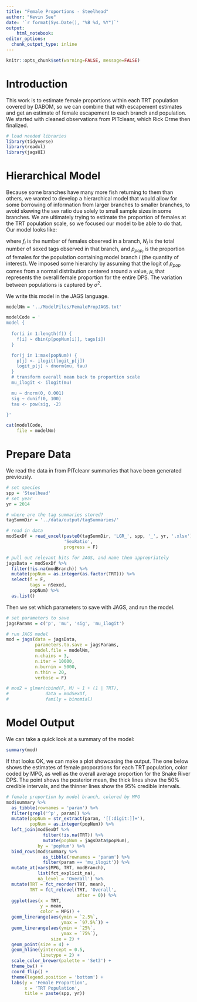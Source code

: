 ```yaml
---
title: "Female Proportions - Steelhead"
author: "Kevin See"
date: '`r format(Sys.Date(), "%B %d, %Y")`'
output:
    html_notebook:
editor_options: 
  chunk_output_type: inline
---
```


```r
knitr::opts_chunk$set(warning=FALSE, message=FALSE)
```

# Introduction

This work is to estimate female proportions within each TRT population covered by DABOM, so we can combine that with escapement estimates and get an estimate of female escapement to each branch and population. We started with cleaned observations from PITcleanr, which Rick Orme then finalized.

```r
# load needed libraries
library(tidyverse)
library(readxl)
library(jagsUI)
```

# Hierarchical Model

Because some branches have many more fish returning to them than others, we wanted to develop a hierarchical model that would allow for some borrowing of information from larger branches to smaller branches, to avoid skewing the sex ratio due solely to small sample sizes in some branches. We are ultimately trying to estimate the proportion of females at the TRT population scale, so we focused our model to be able to do that. Our model looks like:

\begin{aligned}

f_i &\sim Bin(p_{pop_i}, N_i) \\
\text{logit}(p_{pop}) &\sim N(\mu, \sigma^2) \\

\end{aligned}

where $f_i$ is the number of females observed in a branch, $N_i$ is the total number of sexed tags observed in that branch, and $p_{pop_i}$ is the proportion of females for the population containing model branch $i$ (the quantity of interest). We imposed some hierarchy by assuming that the logit of $p_{pop}$ comes from a normal distribution centered around a value, $\mu$, that represents the overall female proportion for the entire DPS. The variation between populations is captured by $\sigma^2$. 

We write this model in the JAGS language.

```r
modelNm = '../ModelFiles/FemalePropJAGS.txt'

modelCode = '
model {
  
  for(i in 1:length(f)) {
    f[i] ~ dbin(p[popNum[i]], tags[i])
  }

  for(j in 1:max(popNum)) {
    p[j] <- ilogit(logit_p[j])
    logit_p[j] ~ dnorm(mu, tau)
  }
  # transform overall mean back to proportion scale
  mu_ilogit <- ilogit(mu)

  mu ~ dnorm(0, 0.001)
  sig ~ dunif(0, 100)
  tau <- pow(sig, -2)

}'

cat(modelCode,
    file = modelNm)
```

# Prepare Data

We read the data in from PITcleanr summaries that have been generated previously.

```r
# set species
spp = 'Steelhead'
# set year
yr = 2014

# where are the tag summaries stored?
tagSummDir = '../data/output/tagSummaries/'

# read in data
modSexDf = read_excel(paste0(tagSummDir, 'LGR_', spp, '_', yr, '.xlsx'),
                      'SexRatio',
                      progress = F)

# pull out relevant bits for JAGS, and name them appropriately
jagsData = modSexDf %>%
  filter(!is.na(modBranch)) %>%
  mutate(popNum = as.integer(as.factor(TRT))) %>%
  select(f = F,
         tags = nSexed,
         popNum) %>%
  as.list()

```

Then we set which parameters to save with JAGS, and run the model.

```r
# set parameters to save
jagsParams = c('p', 'mu', 'sig', 'mu_ilogit')

# run JAGS model
mod = jags(data = jagsData,
           parameters.to.save = jagsParams,
           model.file = modelNm,
           n.chains = 3,
           n.iter = 10000,
           n.burnin = 5000,
           n.thin = 20,
           verbose = F)

# mod2 = glmer(cbind(F, M) ~ 1 + (1 | TRT),
#              data = modSexDf,
#              family = binomial)

```

# Model Output

We can take a quick look at a summary of the model:

```r
summary(mod)
```

If that looks OK, we can make a plot showcasing the output. The one below shows the estimates of female proporations for each TRT population, color coded by MPG, as well as the overall average proportion for the Snake River DPS. The point shows the posterior mean, the thick lines show the 50% credible intervals, and the thinner lines show the 95% credible intervals. 

```r
# female proportion by model branch, colored by MPG
mod$summary %>%
  as_tibble(rownames = 'param') %>%
  filter(grepl('^p', param)) %>%
  mutate(popNum = str_extract(param, '[[:digit:]]+'),
         popNum = as.integer(popNum)) %>%
  left_join(modSexDf %>%
              filter(!is.na(TRT)) %>%
              mutate(popNum = jagsData$popNum),
            by = 'popNum') %>%
  bind_rows(mod$summary %>%
              as_tibble(rownames = 'param') %>%
              filter(param == 'mu_ilogit')) %>%
  mutate_at(vars(MPG, TRT, modBranch),
            list(fct_explicit_na),
            na_level = 'Overall') %>%
  mutate(TRT = fct_reorder(TRT, mean),
         TRT = fct_relevel(TRT, 'Overall',
                           after = 0)) %>%
  ggplot(aes(x = TRT,
             y = mean,
             color = MPG)) +
  geom_linerange(aes(ymin = `2.5%`,
                     ymax = `97.5%`)) +
  geom_linerange(aes(ymin = `25%`,
                     ymax = `75%`),
                 size = 2) +
  geom_point(size = 4) +
  geom_hline(yintercept = 0.5,
             linetype = 2) +
  scale_color_brewer(palette = 'Set3') +
  theme_bw() +
  coord_flip() +
  theme(legend.position = 'bottom') +
  labs(y = 'Female Proportion',
       x = 'TRT Population',
       title = paste(spp, yr))
```

